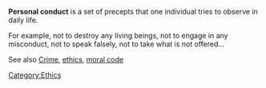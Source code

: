 
'''Personal conduct''' is a set of precepts that one individual tries to observe in daily life.

For example, not to destroy any living beings, not to engage in any misconduct, not to speak falsely, not to take what is not offered...

See also [[Crime]], [[ethics]], [[moral code]]
[[Category:Ethics]]